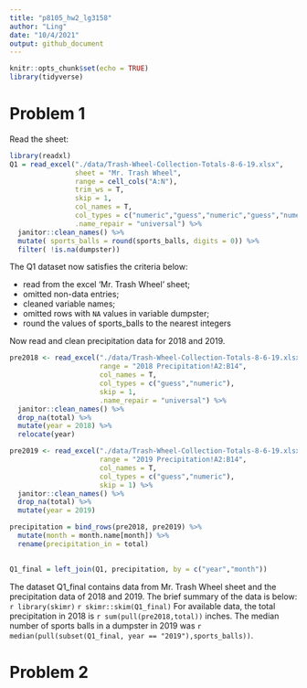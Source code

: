 ```yaml
---
title: "p8105_hw2_lg3158"
author: "Ling"
date: "10/4/2021"
output: github_document
---
```


```r
knitr::opts_chunk$set(echo = TRUE)
library(tidyverse)
```

# Problem 1

Read the sheet:
```r

library(readxl)
Q1 = read_excel("./data/Trash-Wheel-Collection-Totals-8-6-19.xlsx",
                sheet = "Mr. Trash Wheel",
                range = cell_cols("A:N"),
                trim_ws = T,
                skip = 1,
                col_names = T,
                col_types = c("numeric","guess","numeric","guess","numeric","numeric","numeric","numeric","numeric","numeric","numeric","numeric","numeric","numeric"),
                .name_repair = "universal") %>%
  janitor::clean_names() %>%
  mutate( sports_balls = round(sports_balls, digits = 0)) %>%
  filter( !is.na(dumpster))
```

The Q1 dataset now satisfies the criteria below:

  - read from the excel 'Mr. Trash Wheel' sheet;
  - omitted non-data entries;
  - cleaned variable names;
  - omitted rows with `NA` values in variable dumpster;
  - round the values of sports_balls to the nearest integers
  
Now read and clean precipitation data for 2018 and 2019.

```r
pre2018 <- read_excel("./data/Trash-Wheel-Collection-Totals-8-6-19.xlsx",
                      range = "2018 Precipitation!A2:B14",
                      col_names = T,
                      col_types = c("guess","numeric"),
                      skip = 1,
                      .name_repair = "universal") %>%
  janitor::clean_names() %>%
  drop_na(total) %>%
  mutate(year = 2018) %>%
  relocate(year)

pre2019 <- read_excel("./data/Trash-Wheel-Collection-Totals-8-6-19.xlsx",
                      range = "2019 Precipitation!A2:B14",
                      col_names = T,
                      col_types = c("guess","numeric"),
                      skip = 1) %>%
  janitor::clean_names() %>%
  drop_na(total) %>%
  mutate(year = 2019)

precipitation = bind_rows(pre2018, pre2019) %>%
  mutate(month = month.name[month]) %>%
  rename(precipitation_in = total)
  

Q1_final = left_join(Q1, precipitation, by = c("year","month"))

```

The dataset Q1_final contains data from Mr. Trash Wheel sheet and the precipitation data of 2018 and 2019. The brief summary of the data is below:
`r library(skimr)`
`r skimr::skim(Q1_final)`
For available data, the total precipitation in 2018 is `r sum(pull(pre2018,total))` inches. The median number of sports balls in a dumpster in 2019 was `r median(pull(subset(Q1_final, year == "2019"),sports_balls))`.

# Problem 2





